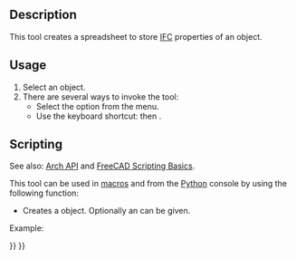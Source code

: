 <languages/>

<div class="mw-translate-fuzzy">
{{docnav/ro|[[Arch_3Views|3 Views from mesh]]|[[Arch_ToggleSubs|Toggle Subcomponents]]|[[Arch_Workbench|Arch]]|IconL=Arch_3Views.svg |IconC=Workbench_Arch.svg |IconR=Arch_ToggleSubs.svg}}
</div>

<div class="mw-translate-fuzzy">
{{GuiCommand/ro
|Name=Arch_MakeIfcSpreadsheet
|Name/ro=Arch_MakeIfcSpreadsheet
|MenuLocation=Arch → Utilities → Create schedule...
|Workbenches=[[Arch_Workbench/ro|Arch]]
|Shortcut={{KEY|I}} {{KEY|P}}
|SeeAlso=[[Arch IFC]], [[Arch IfcExplorer]]
|Icon=Arch_Schedule.svg
}}
</div>

== Description ==

This tool creates a spreadsheet to store [[Arch_IFC|IFC]] properties of an object.

==Usage==

# Select an object.
# There are several ways to invoke the tool: 
#* Select the {{MenuCommand|Utils → [[Image:Arch_IfcSpreadsheet.svg|16px]] New IFC Spreadsheet}} option from the menu.
#* Use the keyboard shortcut: {{KEY|I}} then {{KEY|P}}.

== Scripting ==

See also: [[Arch_API|Arch API]] and [[FreeCAD_Scripting_Basics|FreeCAD Scripting Basics]].

This tool can be used in [[Macros|macros]] and from the [[Python|Python]] console by using the following function:
{{Code|code=
spreadsheet = makeIfcSpreadsheet(archobj=None)
}}

* Creates a {{incode|spreadsheet}} object. Optionally an {{incode|archobj}} can be given.

Example:
{{Code|code=
import FreeCAD, Draft, Arch

Line = Draft.makeWire([FreeCAD.Vector(0, 0, 0), FreeCAD.Vector(2000, 2000, 0)])
Wall = Arch.makeWall(Line, width=150, height=3000)
FreeCAD.ActiveDocument.recompute()

spreadsheet = Arch.makeIfcSpreadsheet(Wall)
}}


<div class="mw-translate-fuzzy">
{{docnav/ro|[[Arch_3Views|3 Views from mesh]]|[[Arch_ToggleSubs|Toggle Subcomponents]]|[[Arch_Workbench|Arch]]|IconL=Arch_3Views.svg |IconC=Workbench_Arch.svg |IconR=Arch_ToggleSubs.svg}}
</div>

{{BIM_Tools_navi{{#translation:}}}}
{{Userdocnavi{{#translation:}}}}